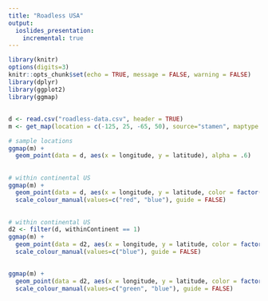```yaml
---
title: "Roadless USA"
output:
  ioslides_presentation:
    incremental: true
---
```


```r
library(knitr)
options(digits=3)
knitr::opts_chunk$set(echo = TRUE, message = FALSE, warning = FALSE)
library(dplyr)
library(ggplot2)
library(ggmap)
```

## 

```r
d <- read.csv("roadless-data.csv", header = TRUE)
m <- get_map(location = c(-125, 25, -65, 50), source="stamen", maptype = "terrain-background")

# sample locations
ggmap(m) + 
  geom_point(data = d, aes(x = longitude, y = latitude), alpha = .6)
```

##

```r
# within continental US
ggmap(m) + 
  geom_point(data = d, aes(x = longitude, y = latitude, color = factor(withinContinent)), alpha = .6) +
  scale_colour_manual(values=c("red", "blue"), guide = FALSE)
```


##

```r
# within continental US
d2 <- filter(d, withinContinent == 1)
ggmap(m) + 
  geom_point(data = d2, aes(x = longitude, y = latitude, color = factor(withinContinent)), alpha = .6) +
  scale_colour_manual(values=c("blue"), guide = FALSE)
```

##

```r
ggmap(m) + 
  geom_point(data = d2, aes(x = longitude, y = latitude, color = factor(within1mile)), alpha = .8) +
  scale_colour_manual(values=c("green", "blue"), guide = FALSE)
```

